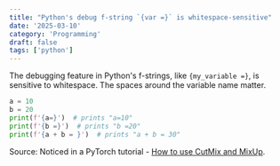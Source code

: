 ```yaml
---
title: "Python's debug f-string `{var =}` is whitespace-sensitive"
date: '2025-03-10'
category: 'Programming'
draft: false
tags: ['python']
---
```


The debugging feature in Python's f-strings, like `{my_variable =}`, is sensitive to whitespace. The spaces around the variable name matter.

```Python
a = 10
b = 20
print(f'{a=}')  # prints "a=10"
print(f'{b =}')  # prints "b =20"
print(f'{a + b = }')  # prints "a + b = 30"
```

Source: Noticed in a PyTorch tutorial - [How to use CutMix and MixUp](https://pytorch.org/vision/stable/auto_examples/transforms/plot_cutmix_mixup.html#after-the-dataloader).
